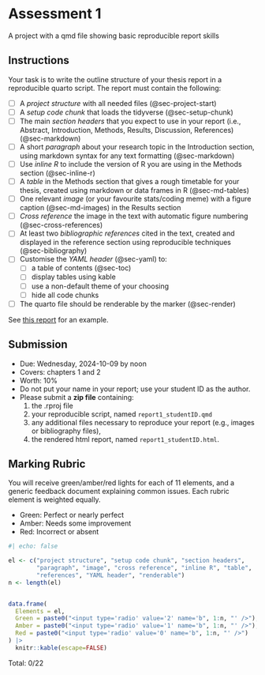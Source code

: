 # Assessment 1

A project with a qmd file showing basic reproducible report skills

## Instructions

Your task is to write the outline structure of your thesis report in a reproducible quarto script. The report must contain the following:

* [ ] A *project structure* with all needed files (@sec-project-start)
* [ ] A *setup code chunk* that loads the tidyverse (@sec-setup-chunk)
* [ ] The main *section headers* that you expect to use in your report (i.e., Abstract, Introduction, Methods, Results, Discussion, References) (@sec-markdown)
* [ ] A short *paragraph* about your research topic in the Introduction section, using markdown syntax for any text formatting (@sec-markdown)
* [ ] Use *inline R* to include the version of R you are using in the Methods section (@sec-inline-r)
* [ ] A *table* in the Methods section that gives a rough timetable for your thesis, created using markdown or data frames in R (@sec-md-tables)
* [ ] One relevant *image* (or your favourite stats/coding meme) with a figure caption (@sec-md-images) in the Results section
* [ ] *Cross reference* the image in the text with automatic figure numbering (@sec-cross-references)
* [ ] At least two *bibliographic references* cited in the text, created and displayed in the reference section using reproducible techniques (@sec-bibliography)
* [ ] Customise the *YAML header* (@sec-yaml) to: 
    - [ ] a table of contents (@sec-toc)
    - [ ] display tables using kable 
    - [ ] use a non-default theme of your choosing 
    - [ ] hide all code chunks
* [ ] The quarto file should be renderable by the marker (@sec-render)

See [this report](demos/report1.html) for an example.

## Submission

* Due: Wednesday, 2024-10-09 by noon
* Covers: chapters 1 and 2
* Worth: 10%
* Do not put your name in your report; use your student ID as the author.
* Please submit a **zip file** containing: 
  1. the .rproj file
  2. your reproducible script, named `report1_studentID.qmd`
  3. any additional files necessary to reproduce your report (e.g., images or bibliography files),
  4. the rendered html report, named `report1_studentID.html`.

## Marking Rubric

You will receive green/amber/red lights for each of 11 elements, and a generic feedback document explaining common issues. Each rubric element is weighted equally. 

* Green: Perfect or nearly perfect
* Amber: Needs some improvement
* Red: Incorrect or absent

```r
#| echo: false

el <- c("project structure", "setup code chunk", "section headers", 
        "paragraph", "image", "cross reference", "inline R", "table", 
        "references", "YAML header", "renderable")
n <- length(el)


data.frame(
  Elements = el,
  Green = paste0("<input type='radio' value='2' name='b", 1:n, "' />"),
  Amber = paste0("<input type='radio' value='1' name='b", 1:n, "' />"),
  Red = paste0("<input type='radio' value='0' name='b", 1:n, "' />")
) |>
  knitr::kable(escape=FALSE)
```

Total: <span id="sum">0</span>/22

<script src="https://code.jquery.com/jquery-3.6.0.min.js"></script>

<script>
$(document).ready(function(){
  // Function to calculate the sum
  function calculateSum() {
    let totalSum = 0;

    // Loop through b1 to b11 to get the value of the selected radio button
    for (let i = 1; i <= 11; i++) {
      
      let selectedValue = $(`input[name='b${i}']:checked`).val();
      
      // If a button is selected, add its value to the sum
      if (selectedValue) {
        totalSum += parseInt(selectedValue, 10);
      }
    }

    // Update the total sum in the HTML
    $('#sum').text(totalSum);
  }
  
  $('input[type=radio]').on('change', function(){
    calculateSum();
  });
});
</script>
